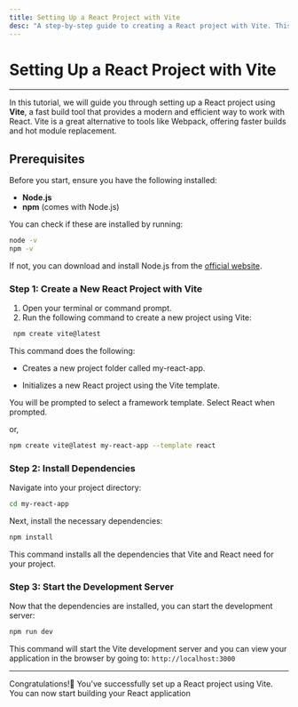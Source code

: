 ```yaml
---
title: Setting Up a React Project with Vite
desc: "A step-by-step guide to creating a React project with Vite. This guide is perfect for beginners."
---
```


# Setting Up a React Project with Vite
---
In this tutorial, we will guide you through setting up a React project using **Vite**, a fast build tool that provides a modern and efficient way to work with React. Vite is a great alternative to tools like Webpack, offering faster builds and hot module replacement.

## Prerequisites

Before you start, ensure you have the following installed:

- **Node.js**
- **npm** (comes with Node.js)

You can check if these are installed by running:

```bash
node -v
npm -v
```
If not, you can download and install Node.js from the [official website](https://nodejs.org/en).

### Step 1: Create a New React Project with Vite
1. Open your terminal or command prompt.
2. Run the following command to create a new project using Vite:

```bash
 npm create vite@latest
```
This command does the following:

- Creates a new project folder called my-react-app.

- Initializes a new React project using the Vite template.

You will be prompted to select a framework template. Select React when prompted.

or,
```bash
npm create vite@latest my-react-app --template react
```

### Step 2: Install Dependencies

Navigate into your project directory:
```bash
cd my-react-app
```
Next, install the necessary dependencies:
```bash
npm install
```
This command installs all the dependencies that Vite and React need for your project.

### Step 3: Start the Development Server
Now that the dependencies are installed, you can start the development server:
```bash
npm run dev
```
This command will start the Vite development server and you can view your application in the browser by going to: `http://localhost:3000`

---

Congratulations!🎉 You've successfully set up a React project using Vite. You can now start building your React application